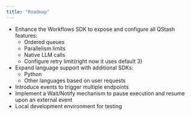 ```yaml
---
title: "Roadmap"
---
```


- Enhance the Workflows SDK to expose and configure all QStash features:
    - Ordered queues
    - Parallelism limits
    - Native LLM calls
    - Configure retry limit(right now it uses default 3)
- Expand language support with additional SDKs:
    - Python
    - Other languages based on user requests
- Introduce events to trigger multiple endpoints
- Implement a Wait/Notify mechanism to pause execution and resume upon an external event
- Local development environment for testing